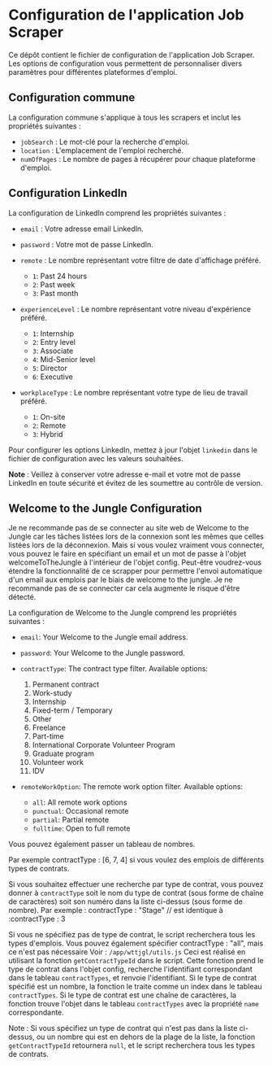 # Configuration de l'application Job Scraper

Ce dépôt contient le fichier de configuration de l'application Job Scraper. Les options de configuration vous permettent de personnaliser divers paramètres pour différentes plateformes d'emploi.

## Configuration commune

La configuration commune s'applique à tous les scrapers et inclut les propriétés suivantes :

- `jobSearch` : Le mot-clé pour la recherche d'emploi.
- `location` : L'emplacement de l'emploi recherché.
- `numOfPages` : Le nombre de pages à récupérer pour chaque plateforme d'emploi.

## Configuration LinkedIn

La configuration de LinkedIn comprend les propriétés suivantes :

- `email` : Votre adresse email LinkedIn.
- `password` : Votre mot de passe LinkedIn.
- `remote` : Le nombre représentant votre filtre de date d'affichage préféré.
  - `1`: Past 24 hours
  - `2`: Past week
  - `3`: Past month

- `experienceLevel` : Le nombre représentant votre niveau d'expérience préféré.
  - `1`: Internship
  - `2`: Entry level
  - `3`: Associate
  - `4`: Mid-Senior level
  - `5`: Director
  - `6`: Executive

- `workplaceType` : Le nombre représentant votre type de lieu de travail préféré.
  - `1`: On-site
  - `2`: Remote
  - `3`: Hybrid


Pour configurer les options LinkedIn, mettez à jour l'objet `linkedin` dans le fichier de configuration avec les valeurs souhaitées.

**Note** : Veillez à conserver votre adresse e-mail et votre mot de passe LinkedIn en toute sécurité et évitez de les soumettre au contrôle de version.

## Welcome to the Jungle Configuration

Je ne recommande pas de se connecter au site web de Welcome to the Jungle car les tâches listées lors de la connexion sont les mêmes que celles listées lors de la déconnexion.
Mais si vous voulez vraiment vous connecter, vous pouvez le faire en spécifiant un email et un mot de passe à l'objet welcomeToTheJungle à l'intérieur de l'objet config.
Peut-être voudrez-vous étendre la fonctionnalité de ce scrapper pour permettre l'envoi automatique d'un email aux emplois par le biais de welcome to the jungle.
Je ne recommande pas de se connecter car cela augmente le risque d'être détecté.

La configuration de Welcome to the Jungle comprend les propriétés suivantes :
- `email`: Your Welcome to the Jungle email address.
- `password`: Your Welcome to the Jungle password.
- `contractType`: The contract type filter. Available options:

  1. Permanent contract
  2. Work-study
  3. Internship
  4. Fixed-term / Temporary
  5. Other
  6. Freelance
  7. Part-time
  8. International Corporate Volunteer Program
  9. Graduate program
  10. Volunteer work
  11. IDV

- `remoteWorkOption`: The remote work option filter. Available options:
  - `all`: All remote work options
  - `punctual`: Occasional remote
  - `partial`: Partial remote
  - `fulltime`: Open to full remote

Vous pouvez également passer un tableau de nombres.

Par exemple contractType : [6, 7, 4] si vous voulez des emplois de différents types de contrats.

Si vous souhaitez effectuer une recherche par type de contrat, vous pouvez donner à `contractType` soit le nom du type de contrat (sous forme de chaîne de caractères)
soit son numéro dans la liste ci-dessus (sous forme de nombre).
Par exemple : contractType : "Stage" // est identique à :contractType : 3

Si vous ne spécifiez pas de type de contrat, le script recherchera tous les types d'emplois.
Vous pouvez également spécifier contractType : "all", mais ce n'est pas nécessaire
Voir : `/app/wttjgl/utils.js`
Ceci est réalisé en utilisant la fonction `getContractTypeId` dans le script. Cette fonction prend le type de contrat dans l'objet config,
recherche l'identifiant correspondant dans le tableau `contractTypes`, et renvoie l'identifiant.
Si le type de contrat spécifié est un nombre, la fonction le traite comme un index dans le tableau `contractTypes`.
Si le type de contrat est une chaîne de caractères, la fonction trouve l'objet dans le tableau `contractTypes` avec la propriété `name` correspondante.

Note : Si vous spécifiez un type de contrat qui n'est pas dans la liste ci-dessus, ou un nombre qui est en dehors de la plage de la liste,
la fonction `getContractTypeId` retournera `null`, et le script recherchera tous les types de contrats.
